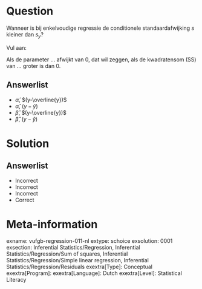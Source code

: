 Question
========

Wanneer is bij enkelvoudige regressie de conditionele standaardafwijking $s$ kleiner dan $s_{y}$? 

Vul aan:

Als de parameter ... afwijkt van 0, dat wil zeggen, als de kwadratensom (SS) van ... groter is dan 0.
  
Answerlist
----------
* $\hat{\alpha}$, $(y-\overline{y})$
* $\hat{\alpha}$, $(y-\hat{y})$
* $\hat{\beta}$, $(y-\overline{y})$
* $\hat{\beta}$, $(y-\hat{y})$

Solution
========

Answerlist
----------
* Incorrect
* Incorrect
* Incorrect
* Correct

Meta-information
================
exname: vufgb-regression-011-nl
extype: schoice
exsolution: 0001
exsection: Inferential Statistics/Regression, Inferential Statistics/Regression/Sum of squares, Inferential Statistics/Regression/Simple linear regression, Inferential Statistics/Regression/Residuals
exextra[Type]: Conceptual
exextra[Program]: 
exextra[Language]: Dutch
exextra[Level]: Statistical Literacy
